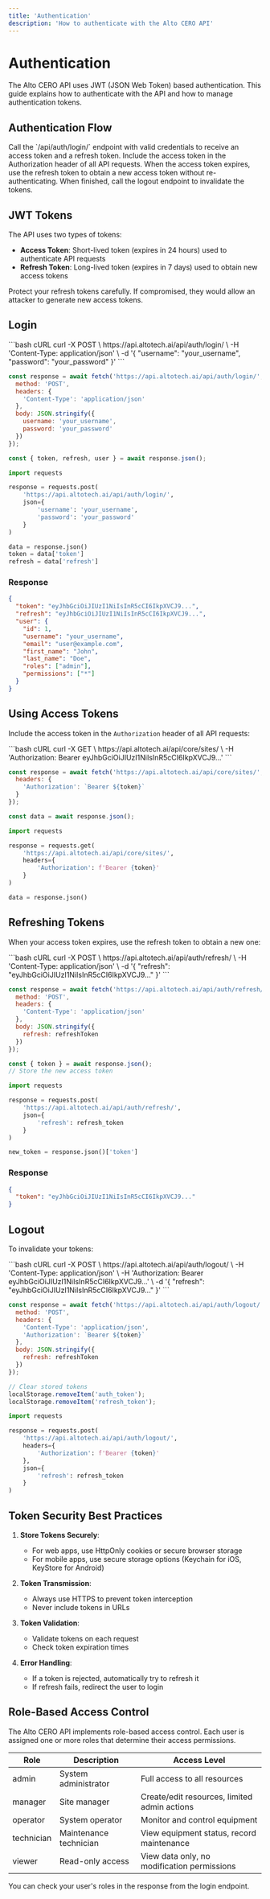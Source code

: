 ```yaml
---
title: 'Authentication'
description: 'How to authenticate with the Alto CERO API'
---
```


# Authentication

The Alto CERO API uses JWT (JSON Web Token) based authentication. This guide explains how to authenticate with the API and how to manage authentication tokens.

## Authentication Flow

<Steps>
  <Step title="Obtain Access Token">
    Call the `/api/auth/login/` endpoint with valid credentials to receive an access token and a refresh token.
  </Step>
  <Step title="Include Token in Requests">
    Include the access token in the Authorization header of all API requests.
  </Step>
  <Step title="Refresh Token When Expired">
    When the access token expires, use the refresh token to obtain a new access token without re-authenticating.
  </Step>
  <Step title="Logout">
    When finished, call the logout endpoint to invalidate the tokens.
  </Step>
</Steps>

## JWT Tokens

The API uses two types of tokens:

- **Access Token**: Short-lived token (expires in 24 hours) used to authenticate API requests
- **Refresh Token**: Long-lived token (expires in 7 days) used to obtain new access tokens

<Warning>
  Protect your refresh tokens carefully. If compromised, they would allow an attacker to generate new access tokens.
</Warning>

## Login

<CodeGroup>
```bash cURL
curl -X POST \
  https://api.altotech.ai/api/auth/login/ \
  -H 'Content-Type: application/json' \
  -d '{
    "username": "your_username",
    "password": "your_password"
  }'
```

```javascript JavaScript
const response = await fetch('https://api.altotech.ai/api/auth/login/', {
  method: 'POST',
  headers: {
    'Content-Type': 'application/json'
  },
  body: JSON.stringify({
    username: 'your_username',
    password: 'your_password'
  })
});

const { token, refresh, user } = await response.json();
```

```python Python
import requests

response = requests.post(
    'https://api.altotech.ai/api/auth/login/',
    json={
        'username': 'your_username',
        'password': 'your_password'
    }
)

data = response.json()
token = data['token']
refresh = data['refresh']
```
</CodeGroup>

### Response

```json
{
  "token": "eyJhbGciOiJIUzI1NiIsInR5cCI6IkpXVCJ9...",
  "refresh": "eyJhbGciOiJIUzI1NiIsInR5cCI6IkpXVCJ9...",
  "user": {
    "id": 1,
    "username": "your_username",
    "email": "user@example.com",
    "first_name": "John",
    "last_name": "Doe",
    "roles": ["admin"],
    "permissions": ["*"]
  }
}
```

## Using Access Tokens

Include the access token in the `Authorization` header of all API requests:

<CodeGroup>
```bash cURL
curl -X GET \
  https://api.altotech.ai/api/core/sites/ \
  -H 'Authorization: Bearer eyJhbGciOiJIUzI1NiIsInR5cCI6IkpXVCJ9...'
```

```javascript JavaScript
const response = await fetch('https://api.altotech.ai/api/core/sites/', {
  headers: {
    'Authorization': `Bearer ${token}`
  }
});

const data = await response.json();
```

```python Python
import requests

response = requests.get(
    'https://api.altotech.ai/api/core/sites/',
    headers={
        'Authorization': f'Bearer {token}'
    }
)

data = response.json()
```
</CodeGroup>

## Refreshing Tokens

When your access token expires, use the refresh token to obtain a new one:

<CodeGroup>
```bash cURL
curl -X POST \
  https://api.altotech.ai/api/auth/refresh/ \
  -H 'Content-Type: application/json' \
  -d '{
    "refresh": "eyJhbGciOiJIUzI1NiIsInR5cCI6IkpXVCJ9..."
  }'
```

```javascript JavaScript
const response = await fetch('https://api.altotech.ai/api/auth/refresh/', {
  method: 'POST',
  headers: {
    'Content-Type': 'application/json'
  },
  body: JSON.stringify({
    refresh: refreshToken
  })
});

const { token } = await response.json();
// Store the new access token
```

```python Python
import requests

response = requests.post(
    'https://api.altotech.ai/api/auth/refresh/',
    json={
        'refresh': refresh_token
    }
)

new_token = response.json()['token']
```
</CodeGroup>

### Response

```json
{
  "token": "eyJhbGciOiJIUzI1NiIsInR5cCI6IkpXVCJ9..."
}
```

## Logout

To invalidate your tokens:

<CodeGroup>
```bash cURL
curl -X POST \
  https://api.altotech.ai/api/auth/logout/ \
  -H 'Content-Type: application/json' \
  -H 'Authorization: Bearer eyJhbGciOiJIUzI1NiIsInR5cCI6IkpXVCJ9...' \
  -d '{
    "refresh": "eyJhbGciOiJIUzI1NiIsInR5cCI6IkpXVCJ9..."
  }'
```

```javascript JavaScript
const response = await fetch('https://api.altotech.ai/api/auth/logout/', {
  method: 'POST',
  headers: {
    'Content-Type': 'application/json',
    'Authorization': `Bearer ${token}`
  },
  body: JSON.stringify({
    refresh: refreshToken
  })
});

// Clear stored tokens
localStorage.removeItem('auth_token');
localStorage.removeItem('refresh_token');
```

```python Python
import requests

response = requests.post(
    'https://api.altotech.ai/api/auth/logout/',
    headers={
        'Authorization': f'Bearer {token}'
    },
    json={
        'refresh': refresh_token
    }
)
```
</CodeGroup>

## Token Security Best Practices

1. **Store Tokens Securely**:
   - For web apps, use HttpOnly cookies or secure browser storage
   - For mobile apps, use secure storage options (Keychain for iOS, KeyStore for Android)

2. **Token Transmission**:
   - Always use HTTPS to prevent token interception
   - Never include tokens in URLs

3. **Token Validation**:
   - Validate tokens on each request
   - Check token expiration times

4. **Error Handling**:
   - If a token is rejected, automatically try to refresh it
   - If refresh fails, redirect the user to login

## Role-Based Access Control

The Alto CERO API implements role-based access control. Each user is assigned one or more roles that determine their access permissions.

| Role | Description | Access Level |
|------|-------------|--------------|
| admin | System administrator | Full access to all resources |
| manager | Site manager | Create/edit resources, limited admin actions |
| operator | System operator | Monitor and control equipment |
| technician | Maintenance technician | View equipment status, record maintenance |
| viewer | Read-only access | View data only, no modification permissions |

You can check your user's roles in the response from the login endpoint. 